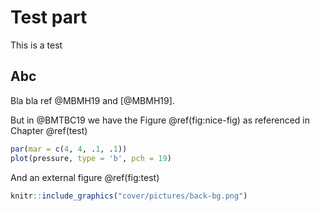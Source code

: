 # Test part {#test}

This is a test

## Abc

Bla bla ref @MBMH19 and [@MBMH19].

But in @BMTBC19 we have the Figure \@ref(fig:nice-fig) as referenced in Chapter \@ref(test)

```r
par(mar = c(4, 4, .1, .1))
plot(pressure, type = 'b', pch = 19)
```

And an external figure \@ref(fig:test)

```r
knitr::include_graphics("cover/pictures/back-bg.png")
```

